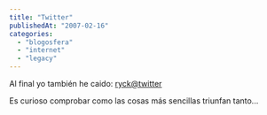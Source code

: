 ```yaml
---
title: "Twitter"
publishedAt: "2007-02-16"
categories: 
  - "blogosfera"
  - "internet"
  - "legacy"
---
```


Al final yo también he caido: [ryck@twitter](http://twitter.com/Ryck)

Es curioso comprobar como las cosas más sencillas triunfan tanto...
